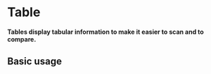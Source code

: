 # Table

**Tables display tabular information to make it easier to scan and to compare.**

## Basic usage

<DemoBlock2 demo="default" engine={props.engine} withThemeSwitcher />
